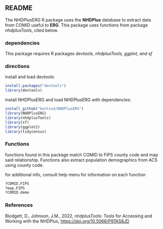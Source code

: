 ## README

The NHDPlusERG R package uses the **NHDPlus** database to extract data from COMID useful to **ERG**. This package uses functions from package *nhdplusTools*, cited below.

### dependencies

This package requires R packages *devtools, nhdplusTools, ggplot, and sf*

### directions

install and load devtools:

```r
install.packages("devtools")
library(devtools)
```

install NHDPlusERG and load NHDPlusERG with dependencies:

```r
install_github("kentcod/NHDPlusERG")
library(NHDPlusERG)
library(nhdplusTools)
library(sf)
library(ggplot2)
library(tidycensus)
```

### Functions

functions found in this package match COMID to FIPS county code and map said relationship. Functions also extract population demographics from ACS using county code.

for additional info, consult help menu for information on each function

```r
?COMID.FIPS
?map.FIPS
?COMID.demo
```

### References

Blodgett, D., Johnson, J.M., 2022, nhdplusTools: Tools for Accessing and Working with the NHDPlus, <https://doi.org/10.5066/P97AS8JD>
